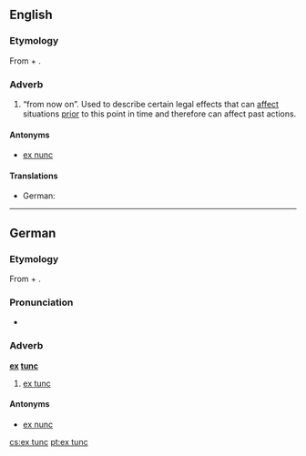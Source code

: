 ==English==

===Etymology===
From {{etyl|la}} {{term|ex||from|lang=la}} + {{term|tunc||then|lang=la}}.

{{rfp}}

===Adverb===
{{en-adv|-}}

# {{legal}} “from now on”. Used to describe certain legal effects that can [[affect]] situations [[prior]] to this point in time and therefore can affect past actions.

====Antonyms====
* [[ex nunc]]

====Translations====
{{trans-top|law: from now on}}
* German: {{t|de|ex tunc}}
{{trans-mid}}
{{trans-bottom}}

----

==German==

===Etymology===
From {{etyl|la|de}} {{term|ex||from|lang=la}} + {{term|tunc||then|lang=la}}.

===Pronunciation===
*{{IPA|lang=de|[ʔɛksˈtʊŋk]}}

===Adverb===
'''[[ex#Latin|ex]] [[tunc#Latin|tunc]]'''

# {{legal}} [[#English|ex tunc]]

====Antonyms====
* [[ex nunc]]

[[cs:ex tunc]]
[[pt:ex tunc]]